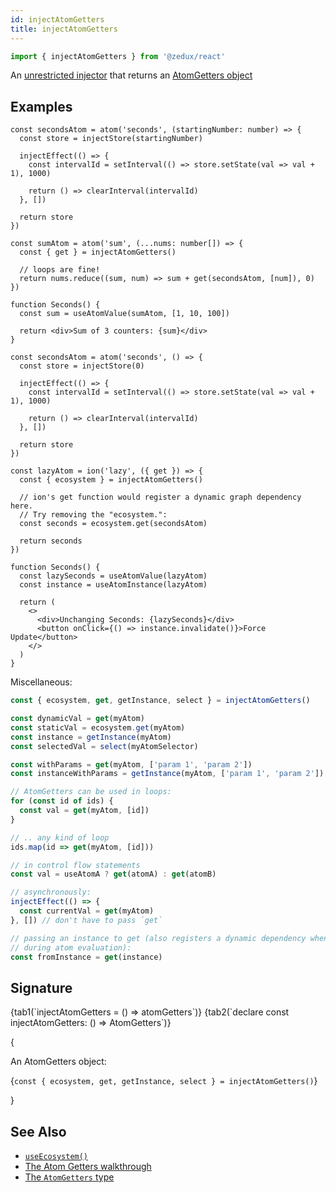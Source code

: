 ```yaml
---
id: injectAtomGetters
title: injectAtomGetters
---
```



```ts
import { injectAtomGetters } from '@zedux/react'
```

An [unrestricted injector](../glossary#unrestricted-injector) that returns an [AtomGetters object](../types/AtomGetters)

## Examples

```tsx live ecosystemId=injectAtomGetters/get-example resultVar=Seconds
const secondsAtom = atom('seconds', (startingNumber: number) => {
  const store = injectStore(startingNumber)

  injectEffect(() => {
    const intervalId = setInterval(() => store.setState(val => val + 1), 1000)

    return () => clearInterval(intervalId)
  }, [])

  return store
})

const sumAtom = atom('sum', (...nums: number[]) => {
  const { get } = injectAtomGetters()

  // loops are fine!
  return nums.reduce((sum, num) => sum + get(secondsAtom, [num]), 0)
})

function Seconds() {
  const sum = useAtomValue(sumAtom, [1, 10, 100])

  return <div>Sum of 3 counters: {sum}</div>
}
```

```tsx live ecosystemId=injectAtomGetters/ecosystem-example resultVar=Seconds
const secondsAtom = atom('seconds', () => {
  const store = injectStore(0)

  injectEffect(() => {
    const intervalId = setInterval(() => store.setState(val => val + 1), 1000)

    return () => clearInterval(intervalId)
  }, [])

  return store
})

const lazyAtom = ion('lazy', ({ get }) => {
  const { ecosystem } = injectAtomGetters()

  // ion's get function would register a dynamic graph dependency here.
  // Try removing the "ecosystem.":
  const seconds = ecosystem.get(secondsAtom)

  return seconds
})

function Seconds() {
  const lazySeconds = useAtomValue(lazyAtom)
  const instance = useAtomInstance(lazyAtom)

  return (
    <>
      <div>Unchanging Seconds: {lazySeconds}</div>
      <button onClick={() => instance.invalidate()}>Force Update</button>
    </>
  )
}
```

Miscellaneous:

```ts
const { ecosystem, get, getInstance, select } = injectAtomGetters()

const dynamicVal = get(myAtom)
const staticVal = ecosystem.get(myAtom)
const instance = getInstance(myAtom)
const selectedVal = select(myAtomSelector)

const withParams = get(myAtom, ['param 1', 'param 2'])
const instanceWithParams = getInstance(myAtom, ['param 1', 'param 2'])

// AtomGetters can be used in loops:
for (const id of ids) {
  const val = get(myAtom, [id])
}

// .. any kind of loop
ids.map(id => get(myAtom, [id]))

// in control flow statements
const val = useAtomA ? get(atomA) : get(atomB)

// asynchronously:
injectEffect(() => {
  const currentVal = get(myAtom)
}, []) // don't have to pass `get`

// passing an instance to get (also registers a dynamic dependency when called
// during atom evaluation):
const fromInstance = get(instance)
```

## Signature

<Tabs>
  {tab1(`injectAtomGetters = () => atomGetters`)}
  {tab2(`declare const injectAtomGetters: () => AtomGetters`)}
</Tabs>

{<Legend>
  <Item name="Returns">
    <p>
      An <Link to="../types/AtomGetters">AtomGetters</Link> object:
    </p>
    <Ts>{`const { ecosystem, get, getInstance, select } = injectAtomGetters()`}</Ts>
  </Item>
</Legend>}

## See Also

- [`useEcosystem()`](../hooks/useEcosystem)
- [The Atom Getters walkthrough](../../walkthrough/atom-getters)
- [The `AtomGetters` type](../types/AtomGetters)
